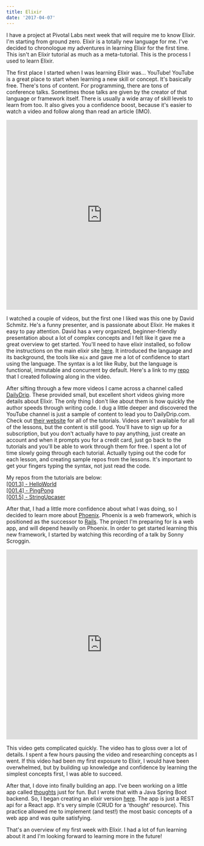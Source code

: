 ```yaml
---
title: Elixir
date: '2017-04-07'
---
```


I have a project at Pivotal Labs next week that will require me to know Elixir. I'm starting from ground zero. Elixir is a totally new language for me. I've decided to chronologue my adventures in learning Elixir for the first time. This isn't an Elixir tutorial as much as a meta-tutorial. This is the process I used to learn Elixir.

The first place I started when I was learning Elixir was… YouTube! YouTube is a great place to start when learning a new skill or concept. It's basically free. There's tons of content. For programming, there are tons of conference talks. Sometimes those talks are given by the creator of that language or framework itself. There is usually a wide array of skill levels to learn from too. It also gives you a confidence boost, because it's easier to watch a video and follow along than read an article (IMO).

<iframe
  width="100%"
  height="500px"
  src="https://www.youtube.com/embed/naNN_gJas2A"
  frameBorder="0"
  allowFullScreen
></iframe>

I watched a couple of videos, but the first one I liked was this one by David Schmitz. He's a funny presenter, and is passionate about Elixir. He makes it easy to pay attention. David has a very organized, beginner-friendly presentation about a lot of complex concepts and I felt like it gave me a great overview to get started. You'll need to have elixir installed, so follow the instructions on the main elixir site [here](http://elixir-lang.org/install.html). It introduced the language and its background, the tools like `mix` and gave me a lot of confidence to start using the language. The syntax is a lot like Ruby, but the language is functional, immutable and concurrent by default. Here's a link to my [repo](https://github.com/refactornator/pizzademo) that I created following along in the video.

After sifting through a few more videos I came across a channel called [DailyDrip](https://www.youtube.com/channel/UC5bb9M3QwGUerJEr8ilIzIA). These provided small, but excellent short videos giving more details about Elixir. The only thing I don't like about them is how quickly the author speeds through writing code. I dug a little deeper and discovered the YouTube channel is just a sample of content to lead you to DailyDrip.com. Check out [their website](https://www.dailydrip.com/topics/elixir) for all of the tutorials. Videos aren't available for all of the lessons, but the content is still good. You'll have to sign up for a subscription, but you don't actually have to pay anything, just create an account and when it prompts you for a credit card, just go back to the tutorials and you'll be able to work through them for free. I spent a lot of time slowly going through each tutorial. Actually typing out the code for each lesson, and creating sample repos from the lessons. It's important to get your fingers typing the syntax, not just read the code.

My repos from the tutorials are below: <br />
[[001.3] - HelloWorld](https://github.com/refactornator/hello_world) <br />
[[001.4] - PingPong](https://github.com/refactornator/ping_pong) <br />
[[001.5] - StringUpcaser](https://github.com/refactornator/string_upcaser)

After that, I had a little more confidence about what I was doing, so I decided to learn more about [Phoenix](http://www.phoenixframework.org/). Phoenix is a web framework, which is positioned as the successor to [Rails](http://rubyonrails.org/). The project I'm preparing for is a web app, and will depend heavily on Phoenix. In order to get started learning this new framework, I started by watching this recording of a talk by Sonny Scroggin.

<iframe
  width="100%"
  height="500px"
  src="https://www.youtube.com/embed/F-7MX_Az6_4"
  frameBorder="0"
  allowFullScreen
></iframe>

This video gets complicated quickly. The video has to gloss over a lot of details. I spent a few hours pausing the video and researching concepts as I went. If this video had been my first exposure to Elixir, I would have been overwhelmed, but by building up knowledge and confidence by learning the simplest concepts first, I was able to succeed.

After that, I dove into finally building an app. I've been working on a little app called [thoughts](https://github.com/refactornator/thoughts) just for fun. But I wrote that with a Java Spring Boot backend. So, I began creating an elixir version [here](https://github.com/refactornator/elixir-thoughts). The app is just a REST api for a React app. It's very simple (CRUD for a 'thought' resource). This practice allowed me to implement (and test!) the most basic concepts of a web app and was quite satisfying.

That's an overview of my first week with Elixir. I had a lot of fun learning about it and I'm looking forward to learning more in the future!
